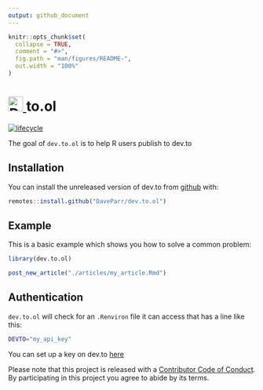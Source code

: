 ```yaml
---
output: github_document
---
```


<!-- README.md is generated from README.Rmd. Please edit that file -->

```r
knitr::opts_chunk$set(
  collapse = TRUE,
  comment = "#>",
  fig.path = "man/figures/README-",
  out.width = "100%"
)
```
<h1> <a href="https://dev.to/daveparr">
  <img src="https://d2fltix0v2e0sb.cloudfront.net/dev-badge.svg" alt="Dave Parr's DEV Profile" height="30" width="30">
</a>to.ol</h1>

<!-- badges: start -->
[![lifecycle](https://img.shields.io/badge/lifecycle-experimental-orange.svg)](https://www.tidyverse.org/lifecycle/#experimental)
<!-- badges: end -->

The goal of `dev.to.ol` is to help R users publish to dev.to

## Installation

You can install the unreleased version of dev.to from [github](www.github.com) with:

``` r
remotes::install.github("DaveParr/dev.to.ol")
```

## Example

This is a basic example which shows you how to solve a common problem:

```r
library(dev.to.ol)

post_new_article("./articles/my_article.Rmd")
```

## Authentication

`dev.to.ol` will check for an `.Renviron` file it can access that has a line like this:

``` sh
DEVTO="my_api_key"
```

You can set up a key on dev.to [here](https://dev.to/settings/account)

Please note that this project is released with a [Contributor Code of Conduct](CODE_OF_CONDUCT.md).
By participating in this project you agree to abide by its terms.
